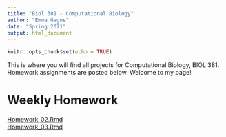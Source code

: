 ```yaml
---
title: "Biol 381 - Computational Biology"
author: "Emma Gagne"
date: "Spring 2021"
output: html_document
---
```


```r
knitr::opts_chunk$set(echo = TRUE)
```
This is where you will find all projects for Computational Biology, BIOL
381. Homework assignments are posted below. Welcome to my page!

# Weekly Homework
[Homework_02.Rmd](https://emmagagne.github.io/Homework_02/)  
[Homework_03.Rmd](https://emmagagne.github.io/Homework_03/)

